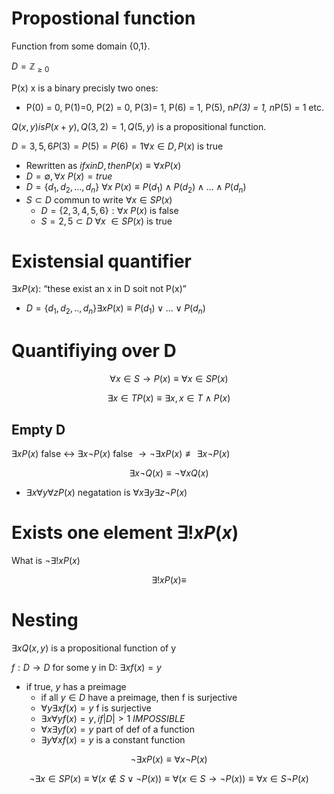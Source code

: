 # Propostional function

Function from some domain {0,1}.

$D=\mathbb{Z}_{\geq 0}$

P(x) x is a binary precisly two ones:

* P(0) = 0, P(1)=0, P(2) = 0, P(3)= 1, P(6) = 1, P(5), n*P(3) = 1, n*P(5) = 1 etc.

$Q(x,y) is P(x+y), Q(3,2) = 1, Q(5,y)$ is a propositional function.

$D={3,5,6} P(3)=P(5)=P(6)=1 \forall x \in D, P(x)$ is true

* Rewritten as $if x in D, then P(x) \equiv \forall x P(x)$
* $D=\emptyset, \forall x\  P(x) = true$
* $D=\{d_1,d_2,...,d_n\}\  \forall x \ P(x) \equiv P(d_1) \land P(d_2) \land ...\land P(d_n)$
* $S \subset D$ commun to write $\forall x \in S P(x)$
	* $D=\{2,3,4,5,6\}: \forall x\ P(x)$ is false
	* $S={2,5} \subset D\ \forall x\ \in S P(x)$ is true

# Existensial quantifier

$\exists x P(x)$: "these exist an x in D soit not P(x)"

* $D=\{d_1,d_2,..,d_n\} \exists x P(x) \equiv P(d_1) \lor ... \lor P(d_n)$

# Quantifiying over D

$$
\forall
x \in S \rightarrow P(x)
\equiv \forall x \in S P(x)
$$

$$
\exists x \in T P(x) \equiv \exists x, x \in T \land P(x)
$$

## Empty D

$\exists x P(x)$ false $\leftrightarrow$ $\exists x \lnot P(x)$ false $\rightarrow \lnot \exists x P(x) \not\equiv \exists x \lnot P(x)$

$$\exists x \lnot Q(x) \equiv \lnot \forall x Q(x)$$

* $\exists x \forall y \forall z P(x)$ negatation is $\forall x\exists y\exists z \lnot P(x)$


# Exists one element $\exists! x P(x)$

What is $\lnot \exists! x P(x)$

$$\exists! x P(x) \equiv $$


# Nesting

$\exists x Q(x,y)$ is a propositional function of y

$f: D \rightarrow D$ for some y in D: $\exists x f(x) = y$

* if true, $y$ has a preimage
	* if all $y \in D$ have a preimage, then f is surjective
	* $\forall y \exists x f(x) = y$ f is surjective
	* $\exists x \forall y f(x) = y, if |D| > 1\ IMPOSSIBLE$
	* $\forall x \exists y f(x) = y$ part of def of a function
	* $\exists y \forall x f(x) = y$ is a constant function


$$\lnot \exists x P(x) \equiv \forall x \lnot P(x)$$

$$\lnot \exists x \in S P(x) \equiv \forall (x \notin S \lor \lnot P(x)) \equiv \forall (x \in S \rightarrow \lnot P(x)) \equiv \forall x \in S \lnot P(x)$$


